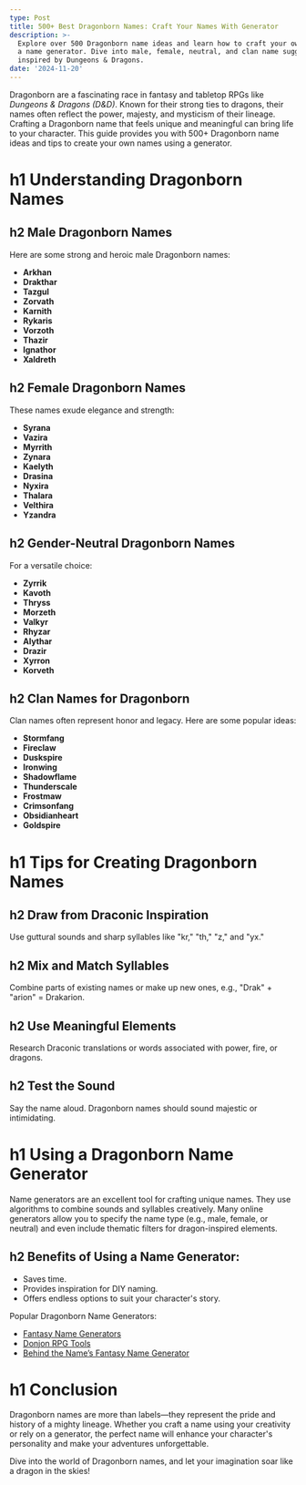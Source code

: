 ```yaml
---
type: Post
title: 500+ Best Dragonborn Names: Craft Your Names With Generator
description: >-
  Explore over 500 Dragonborn name ideas and learn how to craft your own using
  a name generator. Dive into male, female, neutral, and clan name suggestions
  inspired by Dungeons & Dragons.
date: '2024-11-20'
---
```


Dragonborn are a fascinating race in fantasy and tabletop RPGs like *Dungeons & Dragons (D&D)*. Known for their strong ties to dragons, their names often reflect the power, majesty, and mysticism of their lineage. Crafting a Dragonborn name that feels unique and meaningful can bring life to your character. This guide provides you with 500+ Dragonborn name ideas and tips to create your own names using a generator.

# h1 Understanding Dragonborn Names

## h2 Male Dragonborn Names  
Here are some strong and heroic male Dragonborn names:  

*   **Arkhan**  
*   **Drakthar**  
*   **Tazgul**  
*   **Zorvath**  
*   **Karnith**  
*   **Rykaris**  
*   **Vorzoth**  
*   **Thazir**  
*   **Ignathor**  
*   **Xaldreth**

## h2 Female Dragonborn Names  
These names exude elegance and strength:  

*   **Syrana**  
*   **Vazira**  
*   **Myrrith**  
*   **Zynara**  
*   **Kaelyth**  
*   **Drasina**  
*   **Nyxira**  
*   **Thalara**  
*   **Velthira**  
*   **Yzandra**  

## h2 Gender-Neutral Dragonborn Names  
For a versatile choice:  

*   **Zyrrik**  
*   **Kavoth**  
*   **Thryss**  
*   **Morzeth**  
*   **Valkyr**  
*   **Rhyzar**  
*   **Alythar**  
*   **Drazir**  
*   **Xyrron**  
*   **Korveth**  

## h2 Clan Names for Dragonborn  
Clan names often represent honor and legacy. Here are some popular ideas:  

*   **Stormfang**  
*   **Fireclaw**  
*   **Duskspire**  
*   **Ironwing**  
*   **Shadowflame**  
*   **Thunderscale**  
*   **Frostmaw**  
*   **Crimsonfang**  
*   **Obsidianheart**  
*   **Goldspire**

# h1 Tips for Creating Dragonborn Names  

## h2 Draw from Draconic Inspiration  
Use guttural sounds and sharp syllables like "kr," "th," "z," and "yx."

## h2 Mix and Match Syllables  
Combine parts of existing names or make up new ones, e.g., "Drak" + "arion" = Drakarion.

## h2 Use Meaningful Elements  
Research Draconic translations or words associated with power, fire, or dragons.

## h2 Test the Sound  
Say the name aloud. Dragonborn names should sound majestic or intimidating.

# h1 Using a Dragonborn Name Generator  

Name generators are an excellent tool for crafting unique names. They use algorithms to combine sounds and syllables creatively. Many online generators allow you to specify the name type (e.g., male, female, or neutral) and even include thematic filters for dragon-inspired elements.

## h2 Benefits of Using a Name Generator:  
*   Saves time.  
*   Provides inspiration for DIY naming.  
*   Offers endless options to suit your character's story.  

Popular Dragonborn Name Generators:  
*   [Fantasy Name Generators](https://www.fantasynamegenerators.com)  
*   [Donjon RPG Tools](https://donjon.bin.sh)  
*   [Behind the Name’s Fantasy Name Generator](https://www.behindthename.com/random/)  

# h1 Conclusion  

Dragonborn names are more than labels—they represent the pride and history of a mighty lineage. Whether you craft a name using your creativity or rely on a generator, the perfect name will enhance your character's personality and make your adventures unforgettable.

Dive into the world of Dragonborn names, and let your imagination soar like a dragon in the skies!
